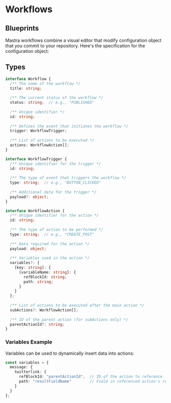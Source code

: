 # Workflows

## Blueprints

Mastra workflows combine a visual editor that modify configuration object that you commit to your repository. Here's the specification for the configuration object:

## Types

````typescript
interface Workflow {
  /** The name of the workflow */
  title: string;
  
  /** The current status of the workflow */
  status: string;  // e.g., "PUBLISHED"
  
  /** Unique identifier */
  id: string;
  
  /** Defines the event that initiates the workflow */
  trigger: WorkflowTrigger;
  
  /** List of actions to be executed */
  actions: WorkflowAction[];
}

interface WorkflowTrigger {
  /** Unique identifier for the trigger */
  id: string;
  
  /** The type of event that triggers the workflow */
  type: string;  // e.g., "BUTTON_CLICKED"
  
  /** Additional data for the trigger */
  payload?: object;
}

interface WorkflowAction {
  /** Unique identifier for the action */
  id: string;
  
  /** The type of action to be performed */
  type: string;  // e.g., "CREATE_POST"
  
  /** Data required for the action */
  payload: object;
  
  /** Variables used in the action */
  variables?: {
    [key: string]: {
      [variableName: string]: {
        refBlockId: string;
        path: string;
      }
    }
  };
  
  /** List of actions to be executed after the main action */
  subActions?: WorkflowAction[];
  
  /** ID of the parent action (for subActions only) */
  parentActionId?: string;
}
````

### Variables Example

Variables can be used to dynamically insert data into actions:

````typescript
const variables = {
  message: {
    twitterlink: {
      refBlockId: "parentActionId",  // ID of the action to reference
      path: "resultFieldName"        // Field in referenced action's result
    }
  }
};
````


